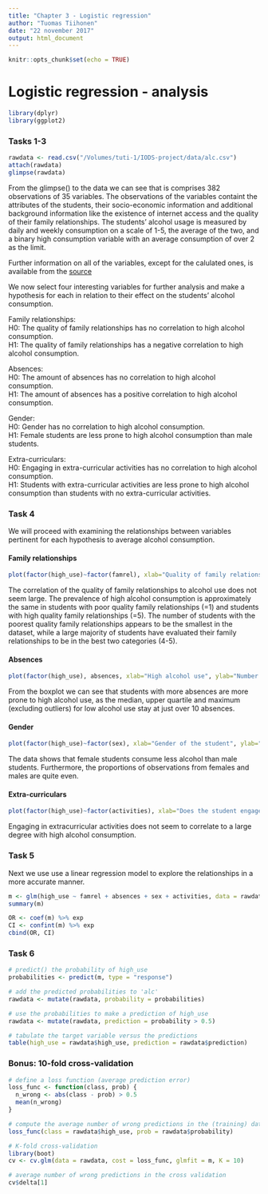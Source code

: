 ```yaml
---
title: "Chapter 3 - Logistic regression"
author: "Tuomas Tiihonen"
date: "22 november 2017"
output: html_document
---
```


```r
knitr::opts_chunk$set(echo = TRUE)
```

# Logistic regression - analysis



```r
library(dplyr)
library(ggplot2)
```

### Tasks 1-3

```r
rawdata <- read.csv("/Volumes/tuti-1/IODS-project/data/alc.csv")
attach(rawdata)
glimpse(rawdata)
```
From the glimpse() to the data we can see that is comprises 382 observations of 35 variables. The observations of the variables containt the attributes of the students, their socio-economic information and additional background information like the existence of internet access and the quality of their family relationships. The students' alcohol usage is measured by daily and weekly consumption on a scale of 1-5, the average of the two, and a binary high consumption variable with an average consumption of over 2 as the limit.

Further information on all of the variables, except for the calulated ones, is available from the [source](https://archive.ics.uci.edu/ml/datasets/STUDENT+ALCOHOL+CONSUMPTION) 

We now select four interesting variables for further analysis and make a hypothesis for each in relation to their effect on the students' alcohol consumption.
  
Family relationships:  
H0: The quality of family relationships has no correlation to high alcohol consumption.  
H1: The quality of family relationships has a negative correlation to high alcohol consumption.  
  
Absences:  
H0: The amount of absences has no correlation to high alcohol consumption.  
H1: The amount of absences has a positive correlation to high alcohol consumption.  
  
Gender:  
H0: Gender has no correlation to high alcohol consumption.  
H1: Female students are less prone to high alcohol consumption than male students.  
  
Extra-curriculars:  
H0: Engaging in extra-curricular activities has no correlation to high alcohol consumption.  
H1: Students with extra-curricular activities are less prone to high alcohol consumption than students with no extra-curricular activities.  
  
### Task 4

We will proceed with examining the relationships between variables pertinent for each hypothesis to average alcohol consumption.

#### Family relationships

```r
plot(factor(high_use)~factor(famrel), xlab="Quality of family relationships", ylab="Avg alcohol use", main="Family relationships")
```

The correlation of the quality of family relationships to alcohol use does not seem large. The prevalence of high alcohol consumption is approximately the same in students with poor quality family relationships (=1) and students with high quality family relationships (=5). The number of students with the poorest quality family relationships appears to be the smallest in the dataset, while a large majority of students have evaluated their family relationships to be in the best two categories (4-5).
  
#### Absences

```r
plot(factor(high_use), absences, xlab="High alcohol use", ylab="Number of absences", main="Absences", type = "l")
```
  
From the boxplot we can see that students with more absences are more prone to high alcohol use, as the median, upper quartile and maximum (excluding outliers) for low alcohol use stay at just over 10 absences.
  
#### Gender

```r
plot(factor(high_use)~factor(sex), xlab="Gender of the student", ylab="High alcohol use", main="Gender")
```
  
The data shows that female students consume less alcohol than male students. Furthermore, the proportions of observations from females and males are quite even.  
  
#### Extra-curriculars

```r
plot(factor(high_use)~factor(activities), xlab="Does the student engage in extracurriculars", ylab="High alcohol consumption", main="Extracurriculars")
```
  
Engaging in extracurricular activities does not seem to correlate to a large degree with high alcohol consumption.  
  
### Task 5
  
Next we use use a linear regression model to explore the relationships in a more accurate manner.  

```r
m <- glm(high_use ~ famrel + absences + sex + activities, data = rawdata, family = "binomial")
summary(m)
```
```r
OR <- coef(m) %>% exp
CI <- confint(m) %>% exp
cbind(OR, CI)
```

### Task 6

```r
# predict() the probability of high_use
probabilities <- predict(m, type = "response")

# add the predicted probabilities to 'alc'
rawdata <- mutate(rawdata, probability = probabilities)

# use the probabilities to make a prediction of high_use
rawdata <- mutate(rawdata, prediction = probability > 0.5)

# tabulate the target variable versus the predictions
table(high_use = rawdata$high_use, prediction = rawdata$prediction)
```

### Bonus: 10-fold cross-validation

```r
# define a loss function (average prediction error)
loss_func <- function(class, prob) {
  n_wrong <- abs(class - prob) > 0.5
  mean(n_wrong)
}

# compute the average number of wrong predictions in the (training) data
loss_func(class = rawdata$high_use, prob = rawdata$probability)

# K-fold cross-validation
library(boot)
cv <- cv.glm(data = rawdata, cost = loss_func, glmfit = m, K = 10)

# average number of wrong predictions in the cross validation
cv$delta[1]
```